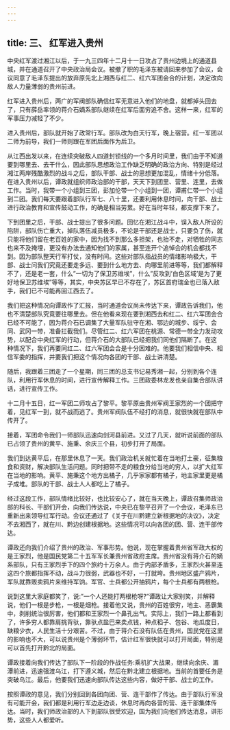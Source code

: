 ```yaml
---
---
---
```

title: 三、 红军进入贵州
---



中央红军渡过湘江以后，于一九三四年十二月十一日攻占了贵州边境上的通道县城，并在通道召开了中央政治局会议。被撤了职的毛泽东被请回来参加了会议，会议同意了毛泽东提出的放弃原先北上湘西与红二、红六军团会合的计划，决定改向敌人力量薄弱的贵州前进。

红军进入贵州后，两广的军阀部队确信红军无意进入他们的地盘，就都掉头回去了，只有薛岳率领的蒋介石嫡系部队继续在红军后面穷追不舍。这样一来，红军的军事压力减轻了不少。

进入贵州后，部队就开始了政常行军。部队改为白天行军，晚上宿营。红一军团以二师为前导，我们一师则跟在军团后面作为后卫。

从江西出发以来，在连续突破敌人四道封锁线的一个多月时间里，我们由于不知道要到哪里去、去干什么，因此部队思想政治工作缺乏明确的政治方向、特别是经过湘江两岸残酷激烈的战斗之后，部队干部、战士的思想更加混乱，情绪十分低落。在进入贵州以后，谭政就组织师政治部的干部，天天下到团里、营里、连里，去做工作。当时，我带一个小组到三团，彭加伦带一个小组到一团，谭甫仁带一个小组到二团。我们每天要跟着部队行军七、八十里，还要利用休息时间，向干部、战士进行政治教育和宣传鼓动工作，的确是相当劳累。好在当时年轻，都支撑下来了。

下到团里之后，干部、战士提出了很多问题。回忆在湘江战斗中，误入敌人所设的陷阱，部队伤亡重大，掉队落伍减员极多，不论是干部还是战士，只要负了伤，就只能将他们留在老百姓的家中，因为找不到那么多担架，也抬不走，对牺牲的同志也来不及掩埋，更没有办法去通知他们的家属，甚至连开个追悼会的机会都找不到。因为部队整天行军打仗，没有时间。这些对部队指战员的情绪影响极大，干部、战士问我们究竟还要走多远、要到什么地方去、向哪里前进等等，我们都解释不了，还是老一套，什么”一切为了保卫苏维埃”，什么”反攻到’白色区域’是为了更好地保卫苏维埃”等等，其实，中央苏区早已不存在了，苏区首府瑞金也已落入敌手，我们已不可能再回江西去了。

我们把这种情况向谭政作了汇报，当时通道会议尚未传达下来，谭政告诉我们，他也不清楚部队究竟要往哪里去。但在他看来现在要到湘西去和红二、红六军团会合已经不可能了，因为蒋介石已调集了大量军队驻守在湘、鄂边的城步、绥宁、会同、武冈一带，准备拦截我们。尽管红二、红六军团在桃源、常德一带全力发动攻势，以配合中央红军的行动，但蒋介石的大部队已经把我们同他们隔断了。在这 种情况下，我们再要同红二、红六军团会合是十分困难的。他要我们相信中央、相信军委的指挥，并要我们把这个情况向各团的干部、战士讲清楚。

随后，我跟着三团走了一个星期，同三团的总支书记易秀湘一起，分别到各个连队，利用行军休息的时间，进行宣传解释工作。三团政委林龙发也亲自集合部队讲话，进行宣传工作。

十二月十五日，红一军团二师攻占了黎平。黎平原由贵州军阀王家烈的一个团把守着，见红军一到，就不战而逃了。贵州军阀队伍不经打的消息，就很快就在部队中传开了。

接着，军团命令我们一师部队迅速向剑河县前进。又过了几天，就听说前面的部队已占领了贵州的黄平、施秉、余庆三个县，初步打开了局面。

我们到达黄平后，在那里休息了一天。我们政治机关就忙着在当地打土豪，征集粮食和资财，解决部队生活问题。同时把带不走的粮食分给当地的穷人，以扩大红军在当地的影响。黄平、施秉这个地方出橘子，几乎家家都有橘子，地主家里更是橘子成堆。部队的干部、战士人人都吃上了橘子。

经过这段工作，部队情绪比较好，也比较安心了，就在当天晚上，谭政召集师政治部的科长、干部们开会，向我们传达说，中央已在黎平召开了一个会议，毛泽东已重新出来领导红军行动。会议还通过了《关于在川黔建立新根据地的决议》，决定不去湘西了，就在川、黔边创建根据地。这些情况可以向各团的团、营、连干部传达。

谭政还向我们介绍了贵州的政治、军事形势。他说，现在掌握着贵州省军政大权的是王家烈，他是国民党第二十五军军长兼贵州省政府主席。贵州省没有蒋介石的嫡系部队，只有王家烈手下的四个旅约十万余人。由于内部矛盾多，王家烈火甚至连这四个旅都指挥不动，战斗力很弱，武器也不好，一打就垮。贵州地区盛产鸦片，军队就靠贩卖鸦片来维持军饷。军官、士兵都公开抽鸦片，每个士兵都有两根枪。

说到这里大家庭都笑了，说:”一个人还能打两根枪呀?”谭政让大家别笑，并解释说，他们一根是步枪，一根是烟枪。接着他又说，贵州的百姓很穷，地主、恶霸集中，剥削统治很厉害，他们都和王家烈一个鼻孔出气。实际上，我们一路上都看到了，许多穷人都靠肩挑背驮，靠驮点盐巴来卖点钱，种点稻子、包谷、地瓜度日，缺粮少衣，人民生活十分艰苦。不过，由于蒋介石没有队伍在贵州，国民党在这里的影响也不大，可以说贵州是个薄弱环节，估计红军很快就可以打开局面，特别是可以首先打开黔北的局面。

谭政接着向我们传达了部队下一阶段的作战任务:乘机扩大战果，继续向余庆、湄潭前进，迅速强渡乌江，打下遵义城，然后在黔北建立根据地。当前的首要任务是突破乌江。最后，他要我们迅速向部队传达这些内容，做好干部、战士的工作。

按照谭政的意见，我们分别回到各团向团、营、连干部作了传达。由于部队行军没有可能开会，我们都是利用行军边走边谈，休息时再向各营的营、连干部集体传达。当时，我们师政治部的人下到部队很受欢迎，国为我们向他们传达消息，讲形势，这些人人都爱听。